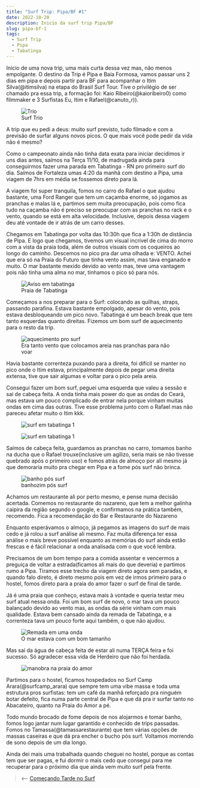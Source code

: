 ```yaml
---
title: "Surf Trip: Pipa/BF #1"
date: 2022-10-20
description: Inicio da surf trip Pipa/BF
slug: pipa-bf-1
tags:
  - Surf Trip
  - Pipa
  - Tabatinga
---
```


Início de uma nova trip, uma mais curta dessa vez mas, não menos empolgante. O destino da Trip é Pipa e Baía Formosa, vamos passar uns 2 dias em pipa e depois partir para BF para acompanhar o Itim Silva(<OutboundLink href="https://www.instagram.com/itimsilva">@itimsilva</OutboundLink>) na etapa do Brasil Surf Tour. Tive o privilégio de ser chamado pra essa trip, a formação foi: Kaio Ribeiro(<OutboundLink href="https://www.instagram.com/kaioribeiro0/">@kaioribeiro0</OutboundLink>) como filmmaker e 3 Surfistas Eu, Itim e Rafael(<OutboundLink href="https://www.instagram.com/canuto_r">@canuto_r</OutboundLink>)).

<figure>
    <img src="./trio.jpg"
         alt="Trio">
    <figcaption>Surf Trio</figcaption>
</figure>

A trip que eu pedi a deus: muito surf previsto, tudo filmado e com a previsão de surfar alguns novos picos. O que mais você pode pedir da vida não é mesmo?

Como o campeonato ainda não tinha data exata para iniciar decidimos ir uns dias antes, saímos na Terça 11/10,  de madrugada ainda para conseguirmos fazer uma parada em Tabatinga - RN pro primeiro surf do dia. Saímos de Fortaleza umas 4:20 da manhã com destino a Pipa, uma viagem de 7hrs em média se fossemos direto para lá.

A viagem foi super tranquila, fomos no carro do Rafael o que ajudou bastante, uma Ford Ranger que tem um caçamba enorme, só jogamos as pranchas e malas lá e, partimos sem muita preocupação, pois como fica tudo na caçamba não é preciso se preocupar com as pranchas no rack e o vento, quando se está em alta velocidade. Inclusive, depois dessa viagem deu até vontade de ir atrás de um carro desses.

Chegamos em Tabatinga por volta das 10:30h que fica a 1:30h de distância de Pipa. E logo que chegamos, tivemos um visual incrível de cima do morro com a vista da praia toda, além de outros visuais com os coqueiros ao longo do caminho. Descemos no pico pra dar uma olhada e: VENTO. Achei que era só na Praia do Futuro que tinha vento assim, mas tava enganado e muito. O mar bastante mexido devido ao vento mas, teve uma vantagem pois não tinha uma alma no mar, tínhamos o pico só para nós.

<figure>
    <img src="./tabatinga.jpg"
         alt="Aviso em tabatinga">
    <figcaption>Praia de Tabatinga</figcaption>
</figure>

Começamos a nos preparar para o Surf: colocando as quilhas, straps, passando parafina. Estava bastante empolgado, apesar do vento, pois estava desbloqueando um pico novo. Tabatinga é um beach break que tem tanto esquerdas quanto direitas. Fizemos um bom surf de aquecimento para o resto da trip. 

<figure>
    <img src="./areia.jpg"
         alt="aquecimento pro surf">
    <figcaption>Era tanto vento que colocamos areia nas pranchas para não voar</figcaption>
</figure>

Havia bastante correnteza puxando para a direita, foi difícil se manter no pico onde o Itim estava, principalmente depois de pegar uma direita extensa, tive que sair algumas e voltar para o pico pela areia.

Consegui fazer um bom surf, peguei uma esquerda que valeu a sessão e saí de cabeça feita. A onda tinha mais power do que as ondas do Ceará, mas estava um pouco complicado de entrar nela porque vinham muitas ondas em cima das outras. Tive esse problema junto com o Rafael mas não pareceu afetar muito o Itim kkk.

<figure>
    <img src="./tabatinga-1.jpg"
         alt="surf em tabatinga 1">
</figure>

<figure>
    <img src="./tabatinga-2.jpg"
         alt="surf em tabatinga 1">
</figure>

Saímos de cabeça feita, guardamos as pranchas no carro, tomamos banho na ducha que o Rafael trouxe(inclusive um agilizo, seria mais se não tivesse quebrado após o primeiro uso) e fomos atrás de almoço por ali mesmo já que demoraria muito pra chegar em Pipa e a fome pós surf não brinca.

<figure>
    <img src="./banho.jpg"
         alt="banho pós surf">
    <figcaption>banhozim pós surf</figcaption>
</figure>

Achamos um restaurante ali por perto mesmo, e pense numa decisão acertada. Comemos no restaurante do nazareno, que tem a melhor galinha caipira da região segundo o google, e confirmamos na prática também, recomendo. Fica a recomendação do <OutboundLink href="https://www.google.com/maps/place/Bar+e+Restaurante+do+Nazareno/@-6.0606126,-35.1038034,15z/data=!4m2!3m1!1s0x0:0x8078409fa052d4e5?sa=X&ved=2ahUKEwj9nJj_hfD6AhUdqZUCHa7UB40Q_BJ6BAhWEAU">Bar e Restaurante do Nazareno</OutboundLink>

Enquanto esperávamos o almoço, já pegamos as imagens do surf de mais cedo e já rolou a surf análise ali mesmo. Faz muita diferença ter essa análise o mais breve possível enquanto as memórias do surf ainda estão frescas e é fácil relacionar a onda analisada com o que você lembra.

Precisamos de um bom tempo para a comida assentar e vencermos a preguiça de voltar a estrada(ficamos ali mais do que deveria) e partimos rumo a Pipa. Tiramos esse trecho da viagem direto agora sem paradas, e quando falo direto, é direto mesmo pois em vez de irmos primeiro para o hostel, fomos direto para a praia do amor fazer o surf de final de tarde.

Já é uma praia que conheço, estava mais à vontade e queria testar meu surf atual nessa onda. Foi um bom surf de novo, o mar tava um pouco balançado devido ao vento mas, as ondas da série vinham com mais qualidade. Estava bem cansado ainda da remada de Tabatinga, e a correnteza tava um pouco forte aqui também, o que não ajudou.

<figure>
    <img src="./mar.jpg"
         alt="Remada em uma onda">
    <figcaption>O mar estava com um bom tamanho</figcaption>
</figure>

Mas saí da água de cabeça feita de estar ali numa TERÇA feira e foi sucesso. Só agradecer essa vida de Herdeiro que não foi herdada.

<figure>
    <img src="./amor-1.jpg"
         alt="manobra na praia do amor">
</figure>


Partimos para o hostel, ficamos hospedados no Surf Camp Arara(<OutboundLink href="https://www.instagram.com/surfcamp_arara/">@surfcamp_arara</OutboundLink>) que sempre tem uma vibe massa e toda uma estrutura pros surfistas: tem um café da manhã reforçado pra ninguém botar defeito, fica numa parte central de Pipa e que dá pra ir surfar tanto no Abacateiro, quanto na Praia do Amor a pé.

Todo mundo brocado de fome depois de nos alojarmos e tomar banho, fomos logo jantar num lugar garantido e conhecido de trips passadas. Fomos no Tamassa(<OutboundLink href="https://www.instagram.com/tamassarestaurante/">@tamassarestaurante</OutboundLink>) que tem várias opções de massas caseiras e que dá pra encher o bucho pós surf. Voltamos morrendo de sono depois de um dia longo.

Ainda dei mais uma trabalhada quando cheguei no hostel, porque as contas tem que ser pagas, e fui dormir o mais cedo que consegui para me recuperar para o próximo dia que ainda vem muito surf pela frente.

> ⟵ <a href="https://meusurf.blog/comecando-tarde">Começando Tarde no Surf</a>